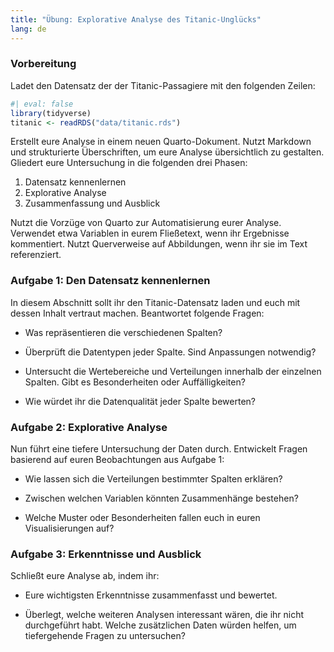 ```yaml
---
title: "Übung: Explorative Analyse des Titanic-Unglücks"
lang: de
---
```


### Vorbereitung

Ladet den Datensatz der der Titanic-Passagiere mit den folgenden Zeilen:

```r
#| eval: false
library(tidyverse)
titanic <- readRDS("data/titanic.rds")
```

Erstellt eure Analyse in einem neuen Quarto-Dokument. Nutzt Markdown und strukturierte Überschriften, um eure Analyse übersichtlich zu gestalten. Gliedert eure Untersuchung in die folgenden drei Phasen:

1.  Datensatz kennenlernen
2.  Explorative Analyse
3.  Zusammenfassung und Ausblick

Nutzt die Vorzüge von Quarto zur Automatisierung eurer Analyse. Verwendet etwa Variablen in eurem Fließetext, wenn ihr Ergebnisse kommentiert. Nutzt Querverweise auf Abbildungen, wenn ihr sie im Text referenziert.

### Aufgabe 1: Den Datensatz kennenlernen

In diesem Abschnitt sollt ihr den Titanic-Datensatz laden und euch mit dessen Inhalt vertraut machen. Beantwortet folgende Fragen:

-   Was repräsentieren die verschiedenen Spalten?

-   Überprüft die Datentypen jeder Spalte. Sind Anpassungen notwendig?

-   Untersucht die Wertebereiche und Verteilungen innerhalb der einzelnen Spalten. Gibt es Besonderheiten oder Auffälligkeiten?

-   Wie würdet ihr die Datenqualität jeder Spalte bewerten?

### Aufgabe 2: Explorative Analyse

Nun führt eine tiefere Untersuchung der Daten durch. Entwickelt Fragen basierend auf euren Beobachtungen aus Aufgabe 1:

-   Wie lassen sich die Verteilungen bestimmter Spalten erklären?

-   Zwischen welchen Variablen könnten Zusammenhänge bestehen?

-   Welche Muster oder Besonderheiten fallen euch in euren Visualisierungen auf?

### Aufgabe 3: Erkenntnisse und Ausblick

Schließt eure Analyse ab, indem ihr:

-   Eure wichtigsten Erkenntnisse zusammenfasst und bewertet.

-   Überlegt, welche weiteren Analysen interessant wären, die ihr nicht durchgeführt habt. Welche zusätzlichen Daten würden helfen, um tiefergehende Fragen zu untersuchen?
